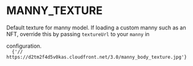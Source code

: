 
# MANNY_TEXTURE

Default texture for manny model. If loading a custom manny such as an NFT,
override this by passing `textureUrl` to your `manny` in

<Link href="/docs/configuration">configuration</Link>.

<Code language="js">
  {'// https://d2tm2f4d5v0kas.cloudfront.net/3.0/manny_body_texture.jpg'}
</Code>
